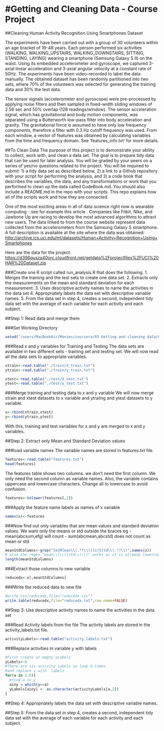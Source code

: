 #Getting and Cleaning Data - Course Project
===================================================
##Cleaning Human Activity Recognition Using Smartphones Dataset  
  
The experiments have been carried out with a group of 30 volunteers within an age bracket of 19-48 years. Each person performed six activities (WALKING, WALKING_UPSTAIRS, WALKING_DOWNSTAIRS, SITTING, STANDING, LAYING) wearing a smartphone (Samsung Galaxy S II) on the waist. Using its embedded accelerometer and gyroscope, we captured 3-axial linear acceleration and 3-axial angular velocity at a constant rate of 50Hz. The experiments have been video-recorded to label the data manually. The obtained dataset has been randomly partitioned into two sets, where 70% of the volunteers was selected for generating the training data and 30% the test data.  
  
The sensor signals (accelerometer and gyroscope) were pre-processed by applying noise filters and then sampled in fixed-width sliding windows of 2.56 sec and 50% overlap (128 readings/window). The sensor acceleration signal, which has gravitational and body motion components, was separated using a Butterworth low-pass filter into body acceleration and gravity. The gravitational force is assumed to have only low frequency components, therefore a filter with 0.3 Hz cutoff frequency was used. From each window, a vector of features was obtained by calculating variables from the time and frequency domain. See 'features_info.txt' for more details. 

##To Clean Data
The purpose of this project is to demonstrate your ability to collect, work with, and clean a data set. The goal is to prepare tidy data that can be used for later analysis. You will be graded by your peers on a series of yes/no questions related to the project. You will be required to submit: 1) a tidy data set as described below, 2) a link to a Github repository with your script for performing the analysis, and 3) a code book that describes the variables, the data, and any transformations or work that you performed to clean up the data called CodeBook.md. You should also include a README.md in the repo with your scripts. This repo explains how all of the scripts work and how they are connected. 

One of the most exciting areas in all of data science right now is wearable computing - see for example this article . Companies like Fitbit, Nike, and Jawbone Up are racing to develop the most advanced algorithms to attract new users. The data linked to from the course website represent data collected from the accelerometers from the Samsung Galaxy S smartphone. A full description is available at the site where the data was obtained: <http://archive.ics.uci.edu/ml/datasets/Human+Activity+Recognition+Using+Smartphones>

Here are the data for the project: <https://d396qusza40orc.cloudfront.net/getdata%2Fprojectfiles%2FUCI%20HAR%20Dataset.zip>

###Create one R script called run_analysis.R that does the following. 
1. Merges the training and the test sets to create one data set.
2. Extracts only the measurements on the mean and standard deviation for each measurement. 
3. Uses descriptive activity names to name the activities in the data set
4. Appropriately labels the data set with descriptive variable names. 
5. From the data set in step 4, creates a second, independent tidy data set with the average of each variable for each activity and each subject.

##Step 1: Read data and merge them

###Set Working Directory 
```r
setwd("/users/MacBookAir/Movies/coursera/03 Getting and cleaning data/Course project/03-getting-cleaning-data/")
```

###Read x and y variables for Training and Testing 
The data sets are available in two different sets - training set and testing set. We will now read all the data sets to appropriate variables.
```r
xtrain<-read.table("./train/X_train.txt")
ytrain<-read.table("./train/y_train.txt")

xtest<-read.table("./test/X_test.txt")
ytest<-read.table("./test/y_test.txt")
```

###Merge training and testing data to x and y variable
We will now merge xtrain and xtest datasets to x variable and ytraiing and ytest datasets to y variable.
```r
x<-rbind(xtrain,xtest)
y<-rbind(ytrain,ytest)
```
With this, training and test variables for x and y are merged to x and y variables.

##Step 2: Extract only Mean and Standard Deviation values

###load variable names
The variable names are stored in features.txt file.
```r
features<-read.table("features.txt")
head(features)
```
The features table shows two columns. we don't need the first column. We only need the second column as variable names. Also, the variable contains uppercase and lowercase characters. Change all to lowercase to avoid confusion.
```r
features<-tolower(features[,2])
```
  


###Apply the feature name labels as names of x variable
```r
names(x)<-features
```




###Now find out only variables that are mean values and standard deviation values.
We want only the means or std outside the braces eg
 - mean(abcsum,efg) will count
 - sum(abcmean,abcstd) does not count as mean or std
```r
meanStdColumns<-grep("[m|M]ean\\(.*?\\)|[s|S]td\\(.*?\\)",names(x))
# also the regex "mean\\(\\)|std\\(\\)" works as it is already lowercase
length(meanStdColumns)
```

###Extract those columns to new variable
```r
reducedx<-x[,meanStdColumns]
```

###Write the reduced data to new file
```r
#write.csv(reducedx,file="reducedx.csv")
write.table(reducedx,file="reducedx.txt",row.name=FALSE)
```


##Step 3: Use descriptive activity names to name the activities in the data set

###Read Activity labels from the file
The activity labels are stored in the activity_labels.txt file.
```r
activityLabels<-read.table("activity_labels.txt")
```


###Replace activities in variable y with labels
```r
#First create an empty yLabels
yLabels<-0
#There are six activity labels so loop 6 times 
#and replace y with  labels
for(a in 1:6){
  #find a in y
  ainy = which(y==a)
  yLabels[ainy] <- as.character(activityLabels[a,2])
}
```

##Step 4: Appropriately labels the data set with descriptive variable names. 

##Step 5: From the data set in step 4, creates a second, independent tidy data set with the average of each variable for each activity and each subject.